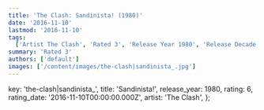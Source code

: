 ```yaml
---
title: 'The Clash: Sandinista! (1980)'
date: '2016-11-10'
lastmod: '2016-11-10'
tags:
  ['Artist The Clash', 'Rated 3', 'Release Year 1980', 'Release Decade 1980']
summary: 'Rated 3'
authors: ['default']
images: ['/content/images/the-clash|sandinista_.jpg']
---
```


  key: 'the-clash|sandinista_',
  title: 'Sandinista!',
  release_year: 1980,
  rating: 6,
  rating_date: '2016-11-10T00:00:00.000Z',
  artist: 'The Clash',
};

<MusicRating data={data} />
